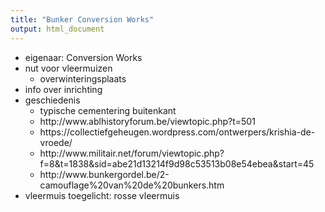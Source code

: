 ```yaml
---
title: "Bunker Conversion Works"
output: html_document
---
```


- eigenaar: Conversion Works
- nut voor vleermuizen
    - overwinteringsplaats
- info over inrichting
- geschiedenis
    - typische cementering buitenkant
    - http://www.ablhistoryforum.be/viewtopic.php?t=501
    - https://collectiefgeheugen.wordpress.com/ontwerpers/krishia-de-vroede/
    - http://www.militair.net/forum/viewtopic.php?f=8&t=1838&sid=abe21d13214f9d98c53513b08e54ebea&start=45
    - http://www.bunkergordel.be/2-camouflage%20van%20de%20bunkers.htm
- vleermuis toegelicht: rosse vleermuis
